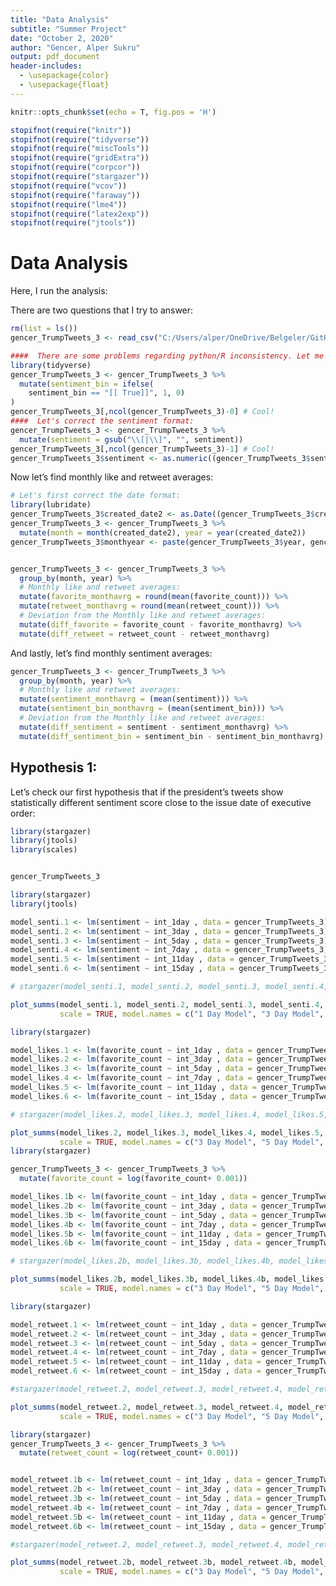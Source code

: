 ```yaml
---
title: "Data Analysis"
subtitle: "Summer Project"
date: "October 2, 2020"
author: "Gencer, Alper Sukru"
output: pdf_document
header-includes:
  - \usepackage{color}
  - \usepackage{float}
---
```


```r
knitr::opts_chunk$set(echo = T, fig.pos = 'H')
```

```r
stopifnot(require("knitr"))
stopifnot(require("tidyverse"))
stopifnot(require("miscTools"))
stopifnot(require("gridExtra"))
stopifnot(require("corpcor"))
stopifnot(require("stargazer"))
stopifnot(require("vcov"))
stopifnot(require("faraway"))
stopifnot(require("lme4"))
stopifnot(require("latex2exp"))
stopifnot(require("jtools"))
```

\bigskip

# Data Analysis

Here, I run the analysis:

There are two questions that I try to answer:
\begin{enumerate}
  \item If the president's tweets show statistically different sentiment score before/after the issue date of executive order.
  \item If the reaction (likes/mentions) that president's tweets receives before/after the issue date of executive order are statistically different than the montly average. 
\end{enumerate}

```r
rm(list = ls())
gencer_TrumpTweets_3 <- read_csv("C:/Users/alper/OneDrive/Belgeler/GitHub/python_summer2020/Summer_Project/gencer_TrumpTweets_3.csv")

####  There are some problems regarding python/R inconsistency. Let me correct them:
library(tidyverse)
gencer_TrumpTweets_3 <- gencer_TrumpTweets_3 %>%
  mutate(sentiment_bin = ifelse(
    sentiment_bin == "[[ True]]", 1, 0)
)
gencer_TrumpTweets_3[,ncol(gencer_TrumpTweets_3)-0] # Cool!
####  Let's correct the sentiment format:
gencer_TrumpTweets_3 <- gencer_TrumpTweets_3 %>%
  mutate(sentiment = gsub("\\[|\\]", "", sentiment))
gencer_TrumpTweets_3[,ncol(gencer_TrumpTweets_3)-1] # Cool!
gencer_TrumpTweets_3$sentiment <- as.numeric((gencer_TrumpTweets_3$sentiment))
```

\bigskip

Now let's find monthly like and retweet averages:

\bigskip

```r
# Let's first correct the date format:
library(lubridate)
gencer_TrumpTweets_3$created_date2 <- as.Date((gencer_TrumpTweets_3$created_date), tryFormats = c("%m/%d/%Y"),)
gencer_TrumpTweets_3 <- gencer_TrumpTweets_3 %>%
  mutate(month = month(created_date2), year = year(created_date2))
gencer_TrumpTweets_3$monthyear <- paste(gencer_TrumpTweets_3$year, gencer_TrumpTweets_3$month, sep = "-")


gencer_TrumpTweets_3 <- gencer_TrumpTweets_3 %>%
  group_by(month, year) %>%
  # Monthly like and retweet averages:
  mutate(favorite_monthavrg = round(mean(favorite_count))) %>%
  mutate(retweet_monthavrg = round(mean(retweet_count))) %>%
  # Deviation from the Monthly like and retweet averages:
  mutate(diff_favorite = favorite_count - favorite_monthavrg) %>%
  mutate(diff_retweet = retweet_count - retweet_monthavrg)

```

And lastly, let's find monthly sentiment averages:


```r
gencer_TrumpTweets_3 <- gencer_TrumpTweets_3 %>%
  group_by(month, year) %>%
  # Monthly like and retweet averages:
  mutate(sentiment_monthavrg = (mean(sentiment))) %>%
  mutate(sentiment_bin_monthavrg = (mean(sentiment_bin))) %>%
  # Deviation from the Monthly like and retweet averages:
  mutate(diff_sentiment = sentiment - sentiment_monthavrg) %>%
  mutate(diff_sentiment_bin = sentiment_bin - sentiment_bin_monthavrg)
```

\bigskip

## Hypothesis 1:

Let's check our first hypothesis that if the president's tweets show statistically different sentiment score close to the issue date of executive order:

```r
library(stargazer)
library(jtools)
library(scales)


gencer_TrumpTweets_3

```




```r
library(stargazer)
library(jtools)

model_senti.1 <- lm(sentiment ~ int_1day , data = gencer_TrumpTweets_3)
model_senti.2 <- lm(sentiment ~ int_3day , data = gencer_TrumpTweets_3)
model_senti.3 <- lm(sentiment ~ int_5day , data = gencer_TrumpTweets_3)
model_senti.4 <- lm(sentiment ~ int_7day , data = gencer_TrumpTweets_3)
model_senti.5 <- lm(sentiment ~ int_11day , data = gencer_TrumpTweets_3)
model_senti.6 <- lm(sentiment ~ int_15day , data = gencer_TrumpTweets_3)

# stargazer(model_senti.1, model_senti.2, model_senti.3, model_senti.4, model_senti.5, model_senti.6, header=FALSE, type='latex')

plot_summs(model_senti.1, model_senti.2, model_senti.3, model_senti.4, model_senti.5, model_senti.6,
           scale = TRUE, model.names = c("1 Day Model", "3 Day Model", "5 Day Model", "7 Day Model", "11 Day Model", "15 Day Model"))
```


```r
library(stargazer)

model_likes.1 <- lm(favorite_count ~ int_1day , data = gencer_TrumpTweets_3)
model_likes.2 <- lm(favorite_count ~ int_3day , data = gencer_TrumpTweets_3)
model_likes.3 <- lm(favorite_count ~ int_5day , data = gencer_TrumpTweets_3)
model_likes.4 <- lm(favorite_count ~ int_7day , data = gencer_TrumpTweets_3)
model_likes.5 <- lm(favorite_count ~ int_11day , data = gencer_TrumpTweets_3)
model_likes.6 <- lm(favorite_count ~ int_15day , data = gencer_TrumpTweets_3)

# stargazer(model_likes.2, model_likes.3, model_likes.4, model_likes.5, model_likes.6, header=FALSE, type='latex')

plot_summs(model_likes.2, model_likes.3, model_likes.4, model_likes.5, model_likes.6, 
           scale = TRUE, model.names = c("3 Day Model", "5 Day Model", "7 Day Model", "11 Day Model", "15 Day Model"))
library(stargazer)

gencer_TrumpTweets_3 <- gencer_TrumpTweets_3 %>%
  mutate(favorite_count = log(favorite_count+ 0.001)) 

model_likes.1b <- lm(favorite_count ~ int_1day , data = gencer_TrumpTweets_3)
model_likes.2b <- lm(favorite_count ~ int_3day , data = gencer_TrumpTweets_3)
model_likes.3b <- lm(favorite_count ~ int_5day , data = gencer_TrumpTweets_3)
model_likes.4b <- lm(favorite_count ~ int_7day , data = gencer_TrumpTweets_3)
model_likes.5b <- lm(favorite_count ~ int_11day , data = gencer_TrumpTweets_3)
model_likes.6b <- lm(favorite_count ~ int_15day , data = gencer_TrumpTweets_3)

# stargazer(model_likes.2b, model_likes.3b, model_likes.4b, model_likes.5b, model_likes.6b, header=FALSE, type='latex')

plot_summs(model_likes.2b, model_likes.3b, model_likes.4b, model_likes.5b, model_likes.6b, 
           scale = TRUE, model.names = c("3 Day Model", "5 Day Model", "7 Day Model", "11 Day Model", "15 Day Model"))
```






```r
library(stargazer)

model_retweet.1 <- lm(retweet_count ~ int_1day , data = gencer_TrumpTweets_3)
model_retweet.2 <- lm(retweet_count ~ int_3day , data = gencer_TrumpTweets_3)
model_retweet.3 <- lm(retweet_count ~ int_5day , data = gencer_TrumpTweets_3)
model_retweet.4 <- lm(retweet_count ~ int_7day , data = gencer_TrumpTweets_3)
model_retweet.5 <- lm(retweet_count ~ int_11day , data = gencer_TrumpTweets_3)
model_retweet.6 <- lm(retweet_count ~ int_15day , data = gencer_TrumpTweets_3)

#stargazer(model_retweet.2, model_retweet.3, model_retweet.4, model_retweet.5, model_retweet.6, header=FALSE, type='latex')

plot_summs(model_retweet.2, model_retweet.3, model_retweet.4, model_retweet.5, model_retweet.6, 
           scale = TRUE, model.names = c("3 Day Model", "5 Day Model", "7 Day Model", "11 Day Model", "15 Day Model"))

library(stargazer)
gencer_TrumpTweets_3 <- gencer_TrumpTweets_3 %>%
  mutate(retweet_count = log(retweet_count+ 0.001)) 


model_retweet.1b <- lm(retweet_count ~ int_1day , data = gencer_TrumpTweets_3)
model_retweet.2b <- lm(retweet_count ~ int_3day , data = gencer_TrumpTweets_3)
model_retweet.3b <- lm(retweet_count ~ int_5day , data = gencer_TrumpTweets_3)
model_retweet.4b <- lm(retweet_count ~ int_7day , data = gencer_TrumpTweets_3)
model_retweet.5b <- lm(retweet_count ~ int_11day , data = gencer_TrumpTweets_3)
model_retweet.6b <- lm(retweet_count ~ int_15day , data = gencer_TrumpTweets_3)

#stargazer(model_retweet.2, model_retweet.3, model_retweet.4, model_retweet.5, model_retweet.6, header=FALSE, type='latex')

plot_summs(model_retweet.2b, model_retweet.3b, model_retweet.4b, model_retweet.5b, model_retweet.6b, 
           scale = TRUE, model.names = c("3 Day Model", "5 Day Model", "7 Day Model", "11 Day Model", "15 Day Model"))


```

